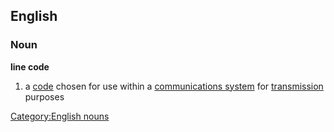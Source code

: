 {{wikipedia}}
==English==
===Noun===
'''line code'''
# a [[code]] chosen for use within a [[communications system]] for [[transmission]] purposes
[[Category:English nouns]]
